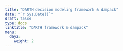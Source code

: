 ```yaml
---
title: "DARTH decision modeling framework & dampack"
date: "`r Sys.Date()`"
draft: false
type: docs
linktitle: "DARTH framework & dampack"
menu:
  day2:
    weight: 2
---
```


<!-- ## Slides -->

<!-- [Download DARTH framework - short](../../../Course_Modularization/Intro, general, packages/dampack-darthpack/Framework---short-version.html) -->

<!-- [Download DARTH framework slides](../../../Course_Modularization/Intro, general, packages/dampack-darthpack/Coding framework_SMDM_Poster_56'x36'_v1.pdf) -->

<!-- [Full paper](https://www.ncbi.nlm.nih.gov/pmc/articles/PMC6871515/) -->

<!-- [GitHub guide](../../../Course_Modularization/Intro, general, packages/Guide to Using GitHub.pdf) -->